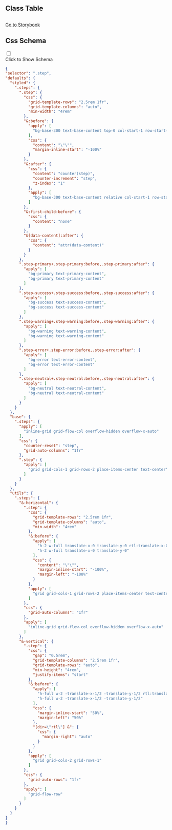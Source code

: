 

## Class Table

<CssTable name="steps" />



## 

[Go to Storybook](https://story.ui.icebreaker.top/?path=/docs/navigation-steps--docs)

## Css Schema
<div className="collapse">
<input type="checkbox" /> 
<div class="collapse-title px-0">
<span class="btn">Click to Show Schema</span>
</div>
<div class="collapse-content"> 

```json
{
"selector": ".step",
"defaults": {
  "styled": {
    ".steps": {
      ".step": {
        "css": {
          "grid-template-rows": "2.5rem 1fr",
          "grid-template-columns": "auto",
          "min-width": "4rem"
        },
        "&:before": {
          "apply": [
            "bg-base-300 text-base-content top-0 col-start-1 row-start-1 h-2 w-full transform"
          ],
          "css": {
            "content": "\"\"",
            "margin-inline-start": "-100%"
          }
        },
        "&:after": {
          "css": {
            "content": "counter(step)",
            "counter-increment": "step",
            "z-index": "1"
          },
          "apply": [
            "bg-base-300 text-base-content relative col-start-1 row-start-1 grid h-8 w-8 place-items-center place-self-center rounded-full"
          ]
        },
        "&:first-child:before": {
          "css": {
            "content": "none"
          }
        },
        "&[data-content]:after": {
          "css": {
            "content": "attr(data-content)"
          }
        }
      },
      ".step-primary+.step-primary:before,.step-primary:after": {
        "apply": [
          "bg-primary text-primary-content",
          "bg-primary text-primary-content"
        ]
      },
      ".step-success+.step-success:before,.step-success:after": {
        "apply": [
          "bg-success text-success-content",
          "bg-success text-success-content"
        ]
      },
      ".step-warning+.step-warning:before,.step-warning:after": {
        "apply": [
          "bg-warning text-warning-content",
          "bg-warning text-warning-content"
        ]
      },
      ".step-error+.step-error:before,.step-error:after": {
        "apply": [
          "bg-error text-error-content",
          "bg-error text-error-content"
        ]
      },
      ".step-neutral+.step-neutral:before,.step-neutral:after": {
        "apply": [
          "bg-neutral text-neutral-content",
          "bg-neutral text-neutral-content"
        ]
      }
    }
  },
  "base": {
    ".steps": {
      "apply": [
        "inline-grid grid-flow-col overflow-hidden overflow-x-auto"
      ],
      "css": {
        "counter-reset": "step",
        "grid-auto-columns": "1fr"
      },
      ".step": {
        "apply": [
          "grid grid-cols-1 grid-rows-2 place-items-center text-center"
        ]
      }
    }
  },
  "utils": {
    ".steps": {
      "&-horizontal": {
        ".step": {
          "css": {
            "grid-template-rows": "2.5rem 1fr",
            "grid-template-columns": "auto",
            "min-width": "4rem"
          },
          "&:before": {
            "apply": [
              "h-2 w-full translate-x-0 translate-y-0 rtl:translate-x-0",
              "h-2 w-full translate-x-0 translate-y-0"
            ],
            "css": {
              "content": "\"\"",
              "margin-inline-start": "-100%",
              "margin-left": "-100%"
            }
          },
          "apply": [
            "grid grid-cols-1 grid-rows-2 place-items-center text-center"
          ]
        },
        "css": {
          "grid-auto-columns": "1fr"
        },
        "apply": [
          "inline-grid grid-flow-col overflow-hidden overflow-x-auto"
        ]
      },
      "&-vertical": {
        ".step": {
          "css": {
            "gap": "0.5rem",
            "grid-template-columns": "2.5rem 1fr",
            "grid-template-rows": "auto",
            "min-height": "4rem",
            "justify-items": "start"
          },
          "&:before": {
            "apply": [
              "h-full w-2 -translate-x-1/2 -translate-y-1/2 rtl:translate-x-1/2",
              "h-full w-2 -translate-x-1/2 -translate-y-1/2"
            ],
            "css": {
              "margin-inline-start": "50%",
              "margin-left": "50%"
            },
            "[dir=\"rtl\"] &": {
              "css": {
                "margin-right": "auto"
              }
            }
          },
          "apply": [
            "grid grid-cols-2 grid-rows-1"
          ]
        },
        "css": {
          "grid-auto-rows": "1fr"
        },
        "apply": [
          "grid-flow-row"
        ]
      }
    }
  }
}
}
```

</div>
</div>